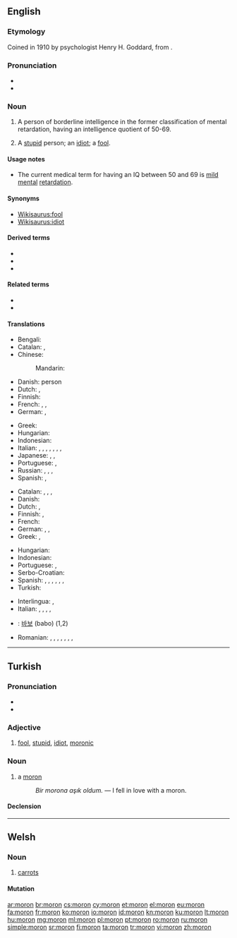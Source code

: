 {{also|mörön|Mörön}}
==English==
{{wikipedia|Moron (psychology)}}

===Etymology===
Coined in 1910 by psychologist Henry H. Goddard, from {{etyl|grc|en}} {{term|μωρός|lang=grc||foolish, dull}}.

===Pronunciation===
* {{IPA|/ˈmɔːɹɒn/|lang=en}}
* {{rhymes|ɔːɹɒn|lang=en}}

===Noun===
{{en-noun}}

# {{context|dated|originally|lang=en}} A person of borderline intelligence in the former classification of mental retardation, having an intelligence quotient of 50-69.
# {{context|informal|lang=en}} A [[stupid]] person; an [[idiot]]; a [[fool]].

====Usage notes====
* The current medical term for having an IQ between 50 and 69 is [[mild]] [[mental]] [[retardation]].

====Synonyms====
* [[Wikisaurus:fool]]
* [[Wikisaurus:idiot]]

====Derived terms====
* {{l|en|Baltimoron}}
* {{l|en|moronic}}
* {{l|en|moronism}}

====Related terms====
* {{l|en|oxymoron}}
* {{l|en|sophomore}}

====Translations====
{{trans-top|person of borderline intelligence}}
* Bengali: {{t|bn|বোকা|tr=boka|sc=Beng}}
* Catalan: {{t|ca|imbècil|m|f}}, {{t|ca|retardat}}
* Chinese:
*: Mandarin: {{t+|cmn|白痴|tr=báichī|sc=Hani}}
* Danish: {{t+|da|debil}} person
* Dutch: {{t+|nl|idioot}}, {{t+|nl|mongool}}
* Finnish: {{t|fi|lievästi}} {{t+|fi|kehitysvammainen}}
* French: {{t+|fr|attardé}}, {{t+|fr|crétin|m}}, {{t+|fr|demeuré|m}}
* German: {{t|de|Schwachsinniger|m}}, {{t+|de|Schwachkopf|m}}
{{trans-mid}}
* Greek: {{t+|el|καθυστερημένος}}
* Hungarian: {{t|hu|gyengeelméjű}}
* Indonesian: {{t+|id|idiot}}
* Italian: {{t+|it|imbecille|m}}, {{t+|it|cretino|m}}, {{t+|it|stupido|m}}, {{t+|it|deficiente|m}}, {{t+|it|babbeo|m}}, {{t+|it|idiota|m}}, {{t+|it|ritardato|m}}, {{t|it|mongoloide|m}}
* Japanese: {{t|ja|低能者|tr=ていのうしゃ, teinōsha}}, {{t+|ja|間抜け|tr=まぬけ, manuke}}, {{t|ja|頓痴気|tr=とんちき, tonchiki}}
* Portuguese: {{t+|pt|retardado}}, {{t+|pt|débil mental}}
* Russian: {{t+|ru|деби́л|m}}, {{t+|ru|приду́рок|m}}, {{t+|ru|крети́н|m}}, {{t+|ru|отморо́зок|m}}
* Spanish: {{t|es|retrasado|m}}, {{t|es|retrasada|f}}
{{trans-bottom}}

{{trans-top|person who makes uncool attempts to impress others}}
* Catalan: {{t|ca|imbècil|m|f}}, {{t|ca|subnormal|m|f}}, {{t|ca|retardat}}, {{t|ca|idiota|m|f}}
* Danish: {{t|da|tåbe|c}}
* Dutch: {{t|nl|mogool}}, {{t+|nl|mongol}}
* Finnish: {{t+|fi|hölmö}}, {{t+|fi|tollo}}
* French: {{t+|fr|andouille|f}}
* German: {{t|de|Schwachkopf|m}}, {{t|de|Trottel|m}}, {{t|de|Depp|m}}
* Greek: {{t+|el|βλαμμένος}}, {{t+|el|κρετίνος|m}}
{{trans-mid}}
* Hungarian: {{t+|hu|hülye}}
* Indonesian: {{t+|id|sontoloyo}}
* Portuguese: {{t+|pt|babaca}}, {{t+|pt|otário}}
* Serbo-Croatian: {{t|sh|budala|f}}
* Spanish: {{t+|es|subnormal|m|f}}, {{t|es|retrasado|m}}, {{t|es|retardado|m}}, {{t|es|débil mental|m|f}}, {{t+|es|imbécil|m|f}}, {{t+|es|idiota|m|f}}, {{t+|es|baboso|m}}
* Turkish: {{t+|tr|moron}}
{{trans-bottom}}
{{trans-see|idiot}}

{{checktrans-top}}
* Interlingua: {{t-check|ia|imbecille}}, {{t-check|ia|idiota}}
* Italian: {{t-check|it|cretino|m}}, {{t-check|it|deficiente|m}}, {{t-check|it|idiota|m}}, {{t-check|it|imbecille|m}}, {{t-check|it|stupido|m}}
{{trans-mid}}
* {{ttbc|ko}}: [[바보]] (babo) (1,2)
* Romanian: {{t-check|ro|retardat|m}}, {{t-check|ro|retardată|f}}, {{t-check|ro|tâmpit|m}}, {{t-check|ro|tâmpită|f}}, {{t-check|ro|imbecil|m}}, {{t-check|ro|imbecilă|f}}, {{t-check|ro|idiot|m}}, {{t-check|ro|idioată|f}}
{{trans-bottom}}

----

==Turkish==

===Pronunciation===
* {{IPA|[moɾˈon]|lang=tr}}
* {{hyphenation|mo|ron|lang=tr}}

===Adjective===
{{tr-adj}}

# [[fool]], [[stupid]], [[idiot]], [[moronic]]

===Noun===
{{tr-noun|u|lar}}

# a [[moron]]
#: ''Bir morona aşık oldum.'' — I fell in love with a moron.

====Declension====
{{tr-noun-c|o|d}}

----

==Welsh==

===Noun===
{{head|cy|noun|g=f|singular|moronen}}

# [[carrots]]

====Mutation====
{{cy-mut-m|oron}}

[[ar:moron]]
[[br:moron]]
[[cs:moron]]
[[cy:moron]]
[[et:moron]]
[[el:moron]]
[[eu:moron]]
[[fa:moron]]
[[fr:moron]]
[[ko:moron]]
[[io:moron]]
[[id:moron]]
[[kn:moron]]
[[ku:moron]]
[[lt:moron]]
[[hu:moron]]
[[mg:moron]]
[[ml:moron]]
[[pl:moron]]
[[pt:moron]]
[[ro:moron]]
[[ru:moron]]
[[simple:moron]]
[[sr:moron]]
[[fi:moron]]
[[ta:moron]]
[[tr:moron]]
[[vi:moron]]
[[zh:moron]]